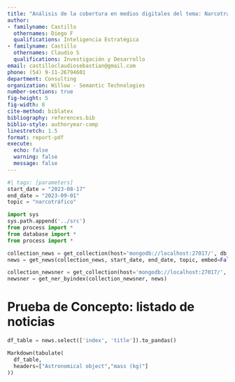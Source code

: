 ```yaml
---
title: "Análisis de la cobertura en medios digitales del tema: Narcotráfico'"
author:
- familyname: Castillo
  othernames: Diego F
  qualifications: Inteligencia Estratégica
- familyname: Castillo
  othernames: Claudio S
  qualifications: Investigación y Desarrollo
email: castilloclaudiosebastian@gmail.com
phone: (54) 9-11-26794601
department: Consulting
organization: Willow - Semantic Technologies
number-sections: true
fig-height: 5
fig-width: 8
cite-method: biblatex
bibliography: references.bib
biblio-style: authoryear-comp
linestretch: 1.5
format: report-pdf
execute:
  echo: false
  warning: false
  message: false
---
```


```python
#| tags: [parameters]
start_date = "2023-08-17"
end_date = "2023-09-01"
topic = "narcotráfico"
```

```python
import sys
sys.path.append('../src')
from process import *
from database import *
from process import *
```


```python
collection_news = get_collection(host='mongodb://localhost:27017/', db_name='wdocuments', collection_name='news')
news = get_news(collection_news, start_date, end_date, topic, embed=False)

collection_newsner = get_collection(host='mongodb://localhost:27017/', db_name='wdocuments', collection_name='newsner')
newsner = get_ner_byindex(collection_newsner, news)

```

# Prueba de Concepto: listado de noticias

<!-- In a famous paper, @BC64 introduced a family of transformations \dots -->

```python
df_table = news.select(['index', 'title']).to_pandas()

Markdown(tabulate(
  df_table, 
  headers=["Astronomical object","mass (kg)"]
))

```